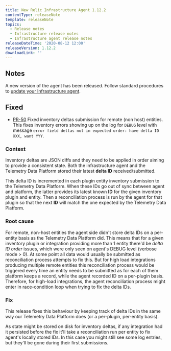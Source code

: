 ```yaml
---
title: New Relic Infrastructure Agent 1.12.2
contentType: releaseNote
template: releaseNote
topics:
  - Release notes
  - Infrastructure release notes
  - Infrastructure agent release notes
releaseDateTime: '2020-08-12 12:00'
releaseVersion: 1.12.2
downloadLink: ''
---
```


## Notes

A new version of the agent has been released. Follow standard procedures to [update your Infrastructure agent](https://docs.newrelic.com/docs/infrastructure/install-configure-manage-infrastructure/update-or-uninstall/update-infrastructure-agent).

## Fixed

* [PR-50](https://github.com/newrelic/infrastructure-agent/pull/59) Fixed inventory deltas submission for remote (non host) entities. This fixes inventory errors showing up on the log for `DEBUG` level with message `error field deltas not in expected order: have delta ID XXX, want YYY`.

### Context

Inventory deltas are JSON diffs and they need to be applied in order aiming to provide a consistent state. Both the infrastructure agent and the Telemetry Data Platform stored their latest **delta ID** received/submitted.

This delta ID is incremented in each plugin entity inventory submission to the Telemetry Data Platform. When these IDs go out of sync between agent and platform, the latter provides its latest known **ID** for the given inventory plugin and entity. Then a reconciliation process is run by the agent for that plugin so that the next **ID** will match the one expected by the Telemetry Data Platform.

### Root cause

For remote, non-host entities the agent side didn't store delta IDs on a per-entity basis as the Telemetry Data Platform did. This means that for a given inventory plugin or integration providing more than 1 entity there'd be _delta ID order_ issues, which were only seen on agent's DEBUG level (verbose mode > 0). At some point all data would usually be submitted as reconciliation process attempts to fix this. But for high load integrations producing multiple remote entities this reconciliation process would be triggered every time an entity needs to be submitted as for each of them platform keeps a record, while the agent recorded ID on a per-plugin basis. Therefore, for high-load integrations, the agent reconciliation process might enter in race-condition loop when trying to fix the delta IDs.

### Fix

This release fixes this behaviour by keeping track of delta IDs in the same way our Telemetry Data Platform does (or a per-plugin, per-entity basis).

As state might be stored on disk for inventory deltas, if any integration had it persisted before the fix it'll take a reconciliation run per entity to fix agent's locally stored IDs. In this case you might still see some log entries, but they'll be gone during their first submissions.
